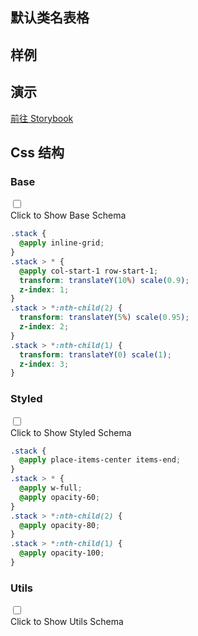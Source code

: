 

## 默认类名表格
  
<CssTable name="stack" />
  
## 样例
  
<Demo></Demo>

## 演示
  
[前往 Storybook](https://story.ui.icebreaker.top/?path=/docs/layout-stack--docs)
  
## Css 结构


### Base

<div className="collapse">
<input type="checkbox" /> 
<div class="collapse-title px-0">
<span class="btn">Click to Show Base Schema</span>
</div>
<div class="collapse-content"> 

```css
.stack {
  @apply inline-grid;
}
.stack > * {
  @apply col-start-1 row-start-1;
  transform: translateY(10%) scale(0.9);
  z-index: 1;
}
.stack > *:nth-child(2) {
  transform: translateY(5%) scale(0.95);
  z-index: 2;
}
.stack > *:nth-child(1) {
  transform: translateY(0) scale(1);
  z-index: 3;
}

```

</div>
</div>



### Styled

<div className="collapse">
<input type="checkbox" /> 
<div class="collapse-title px-0">
<span class="btn">Click to Show Styled Schema</span>
</div>
<div class="collapse-content"> 

```css
.stack {
  @apply place-items-center items-end;
}
.stack > * {
  @apply w-full;
  @apply opacity-60;
}
.stack > *:nth-child(2) {
  @apply opacity-80;
}
.stack > *:nth-child(1) {
  @apply opacity-100;
}

```

</div>
</div>



### Utils

<div className="collapse">
<input type="checkbox" /> 
<div class="collapse-title px-0">
<span class="btn">Click to Show Utils Schema</span>
</div>
<div class="collapse-content"> 

```css

```

</div>
</div>



